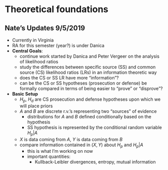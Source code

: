 # Theoretical foundations

## Nate's Updates 9/5/2019
- Currently in Virginia 
- RA for this semester (year?) is under Danica
- **Central Goals**:
    - continue work started by Danica and Peter Vergeer on the analysis of likelihood ratios
    - study the differences between specific source (SS) and common source (CS) likelihood ratios (LRs) in an information theoretic way
    - does the CS or SS LR have more "information"?
    - can be the CS or SS hypotheses (prosecution or defense) be formally compared in terms of being easier to "prove" or "disprove"?
  
- **Basic Setup**
    - $H_p$, $H_d$ are CS prosecution and defense hypotheses upon which we will place priors  
    - $A$ and $B$ are discrete r.v.'s representing two "sources" of evidence
        - distributions for $A$ and $B$ defined conditionally based on the hypothesis
        - SS hypothesis is represented by the conditional random variable $H_p|A$
    - $X$ is data coming from $A$, $Y$ is data coming from $B$
  - compare information contained in $(X,Y)$ about $H_p$ and $H_p|A$
      - this is what I'm working on now
      - important quantities:
          - Kullback-Leibler divergences, entropy, mutual information
  